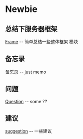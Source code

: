 = Newbie =

== 总结下服务器框架 ==
[[Frame]] -- 简单总结一些整体框架 模块

== 备忘录 ==
[[备忘录]] -- just memo

== 问题 ==
[[Question]] -- some ??

== 建议 ==
[[suggestion]] -- 一些建议
